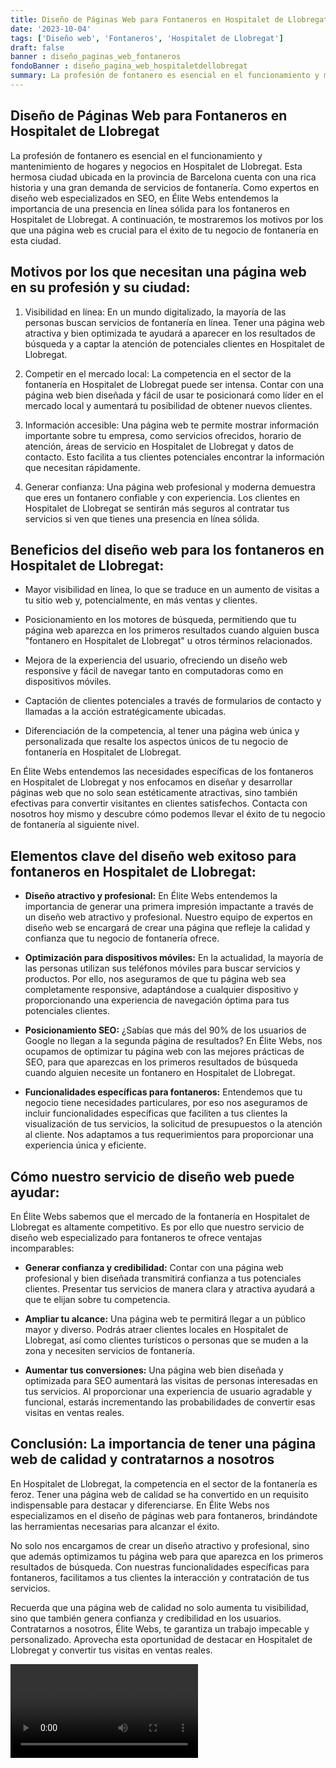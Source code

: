 ```yaml
---
title: Diseño de Páginas Web para Fontaneros en Hospitalet de Llobregat
date: '2023-10-04'
tags: ['Diseño web', 'Fontaneros', 'Hospitalet de Llobregat']
draft: false
banner : diseño_paginas_web_fontaneros
fondoBanner : diseño_pagina_web_hospitaletdellobregat
summary: La profesión de fontanero es esencial en el funcionamiento y mantenimiento de hogares y negocios en Hospitalet de Llobregat. Esta hermosa ciudad ubicada en la provincia de Barcelona cuenta con una rica historia y una gran demanda de servicios de fontanería. Como expertos en diseño web especializados en SEO, en Élite Webs entendemos la importancia de una presencia en línea sólida para los fontaneros en Hospitalet de Llobregat. A continuación, te mostraremos los motivos por los que una página web es crucial para el éxito de tu negocio de fontanería en esta ciudad.
---
```


## Diseño de Páginas Web para Fontaneros en Hospitalet de Llobregat

La profesión de fontanero es esencial en el funcionamiento y mantenimiento de hogares y negocios en Hospitalet de Llobregat. Esta hermosa ciudad ubicada en la provincia de Barcelona cuenta con una rica historia y una gran demanda de servicios de fontanería. Como expertos en diseño web especializados en SEO, en Élite Webs entendemos la importancia de una presencia en línea sólida para los fontaneros en Hospitalet de Llobregat. A continuación, te mostraremos los motivos por los que una página web es crucial para el éxito de tu negocio de fontanería en esta ciudad.

## Motivos por los que necesitan una página web en su profesión y su ciudad:

1. Visibilidad en línea: En un mundo digitalizado, la mayoría de las personas buscan servicios de fontanería en línea. Tener una página web atractiva y bien optimizada te ayudará a aparecer en los resultados de búsqueda y a captar la atención de potenciales clientes en Hospitalet de Llobregat.

2. Competir en el mercado local: La competencia en el sector de la fontanería en Hospitalet de Llobregat puede ser intensa. Contar con una página web bien diseñada y fácil de usar te posicionará como líder en el mercado local y aumentará tu posibilidad de obtener nuevos clientes.

3. Información accesible: Una página web te permite mostrar información importante sobre tu empresa, como servicios ofrecidos, horario de atención, áreas de servicio en Hospitalet de Llobregat y datos de contacto. Esto facilita a tus clientes potenciales encontrar la información que necesitan rápidamente.

4. Generar confianza: Una página web profesional y moderna demuestra que eres un fontanero confiable y con experiencia. Los clientes en Hospitalet de Llobregat se sentirán más seguros al contratar tus servicios si ven que tienes una presencia en línea sólida.

## Beneficios del diseño web para los fontaneros en Hospitalet de Llobregat:

- Mayor visibilidad en línea, lo que se traduce en un aumento de visitas a tu sitio web y, potencialmente, en más ventas y clientes.

- Posicionamiento en los motores de búsqueda, permitiendo que tu página web aparezca en los primeros resultados cuando alguien busca "fontanero en Hospitalet de Llobregat" u otros términos relacionados.

- Mejora de la experiencia del usuario, ofreciendo un diseño web responsive y fácil de navegar tanto en computadoras como en dispositivos móviles.

- Captación de clientes potenciales a través de formularios de contacto y llamadas a la acción estratégicamente ubicadas.

- Diferenciación de la competencia, al tener una página web única y personalizada que resalte los aspectos únicos de tu negocio de fontanería en Hospitalet de Llobregat.

En Élite Webs entendemos las necesidades específicas de los fontaneros en Hospitalet de Llobregat y nos enfocamos en diseñar y desarrollar páginas web que no solo sean estéticamente atractivas, sino también efectivas para convertir visitantes en clientes satisfechos. Contacta con nosotros hoy mismo y descubre cómo podemos llevar el éxito de tu negocio de fontanería al siguiente nivel.

<GifSeo />

<Cta />

## Elementos clave del diseño web exitoso para fontaneros en Hospitalet de Llobregat:

- **Diseño atractivo y profesional:** En Élite Webs entendemos la importancia de generar una primera impresión impactante a través de un diseño web atractivo y profesional. Nuestro equipo de expertos en diseño web se encargará de crear una página que refleje la calidad y confianza que tu negocio de fontanería ofrece.

- **Optimización para dispositivos móviles:** En la actualidad, la mayoría de las personas utilizan sus teléfonos móviles para buscar servicios y productos. Por ello, nos aseguramos de que tu página web sea completamente responsive, adaptándose a cualquier dispositivo y proporcionando una experiencia de navegación óptima para tus potenciales clientes.

- **Posicionamiento SEO:** ¿Sabías que más del 90% de los usuarios de Google no llegan a la segunda página de resultados? En Élite Webs, nos ocupamos de optimizar tu página web con las mejores prácticas de SEO, para que aparezcas en los primeros resultados de búsqueda cuando alguien necesite un fontanero en Hospitalet de Llobregat.

- **Funcionalidades específicas para fontaneros:** Entendemos que tu negocio tiene necesidades particulares, por eso nos aseguramos de incluir funcionalidades específicas que faciliten a tus clientes la visualización de tus servicios, la solicitud de presupuestos o la atención al cliente. Nos adaptamos a tus requerimientos para proporcionar una experiencia única y eficiente.

## Cómo nuestro servicio de diseño web puede ayudar:

En Élite Webs sabemos que el mercado de la fontanería en Hospitalet de Llobregat es altamente competitivo. Es por ello que nuestro servicio de diseño web especializado para fontaneros te ofrece ventajas incomparables:

- **Generar confianza y credibilidad:** Contar con una página web profesional y bien diseñada transmitirá confianza a tus potenciales clientes. Presentar tus servicios de manera clara y atractiva ayudará a que te elijan sobre tu competencia.

- **Ampliar tu alcance:** Una página web te permitirá llegar a un público mayor y diverso. Podrás atraer clientes locales en Hospitalet de Llobregat, así como clientes turísticos o personas que se muden a la zona y necesiten servicios de fontanería.

- **Aumentar tus conversiones:** Una página web bien diseñada y optimizada para SEO aumentará las visitas de personas interesadas en tus servicios. Al proporcionar una experiencia de usuario agradable y funcional, estarás incrementando las probabilidades de convertir esas visitas en ventas reales.

## Conclusión: La importancia de tener una página web de calidad y contratarnos a nosotros

En Hospitalet de Llobregat, la competencia en el sector de la fontanería es feroz. Tener una página web de calidad se ha convertido en un requisito indispensable para destacar y diferenciarse. En Élite Webs nos especializamos en el diseño de páginas web para fontaneros, brindándote las herramientas necesarias para alcanzar el éxito.

No solo nos encargamos de crear un diseño atractivo y profesional, sino que además optimizamos tu página web para que aparezca en los primeros resultados de búsqueda. Con nuestras funcionalidades específicas para fontaneros, facilitamos a tus clientes la interacción y contratación de tus servicios.

Recuerda que una página web de calidad no solo aumenta tu visibilidad, sino que también genera confianza y credibilidad en los usuarios. Contratarnos a nosotros, Élite Webs, te garantiza un trabajo impecable y personalizado. Aprovecha esta oportunidad de destacar en Hospitalet de Llobregat y convertir tus visitas en ventas reales.

<Video />

<CtaBot job='Fontaneros' city='Hospitalet de Llobregat'/>

<Gmaps query='Hospitalet de Llobregat+españa+maps' />